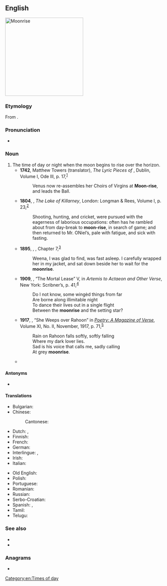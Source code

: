 ==English==
[[Image:Moonrise_on_Hobart_Bay_-_NOAA.jpg|thumb|right|250px|Moonrise]]
{{wikipedia}}

===Etymology===
From {{compound|en|moon|rise}}.

===Pronunciation===
* {{audio|en|en-us-moonrise.ogg|Audio (US)}}

===Noun===
{{en-noun}}

# The time of day or night when the moon begins to rise over the horizon.
#* '''1742''', Matthew Towers (translator), ''The Lyric Pieces of {{w|Horace}}'', Dublin, Volume I, Ode III, p. 17,<sup>[http://catalog.hathitrust.org/Record/009779780]</sup>
#*: Venus now re-assembles her Choirs of Virgins at '''Moon-rise''', and leads the Ball.
#* '''1804''', {{w|Anna Maria Porter}}, ''The Lake of Killarney'', London: Longman & Rees, Volume I, p. 23,<sup>[http://catalog.hathitrust.org/Record/100614190]</sup>
#*: Shooting, hunting, and cricket, were pursued with the eagerness of laborious occupations: often has he rambled about from day-break to '''moon-rise''', in search of game; and then returned to Mr. ONiel’s, pale with fatigue, and sick with fasting.
#* '''1895''', {{w|H. G. Wells}}, ''{{w|The Time Machine}}'', Chapter 7,<sup>[http://www.gutenberg.org/cache/epub/35/pg35-images.html]</sup>
#*: Weena, I was glad to find, was fast asleep. I carefully wrapped her in my jacket, and sat down beside her to wait for the '''moonrise'''.
#* '''1909''', {{w|Edith Wharton}}, “The Mortal Lease” V, in ''Artemis to Actaeon and Other Verse'', New York: Scribner’s, p. 41,<sup>[https://archive.org/details/artemistoactaeon00wharuoft]</sup>
#*: Do I not know, some wingèd things from far
#*: Are borne along illimitable night
#*: To dance their lives out in a single flight
#*: Between the '''moonrise''' and the setting star?
#* '''1917''', {{w|James Joyce}}, “She Weeps over Rahoon” in ''[[w:Poetry (magazine)|Poetry: A Magazine of Verse]]'', Volume XI, No. II, November, 1917, p. 71,<sup>[https://archive.org/details/poetrymag11monruoft]</sup>
#*: Rain on Rahoon falls softly, softly falling
#*: Where my dark lover lies.
#*: Sad is his voice that calls me, sadly calling
#*: At grey '''moonrise'''.
#* {{quote-journal|en|date=2021 January 13|title=Settle under starlight|journal=Rail|page=37, photo caption|text='''Moonrise''' over the hills above [[Settle]].}}

====Antonyms====
* {{l|en|moonset}}

====Translations====
{{trans-top|The time of day or night when the moon begins to rise over the horizon}}
* Bulgarian: {{t|bg|изгрев на Луната}}
* Chinese:
*: Cantonese: {{t|yue|月出|tr=jyut6 ceot1|sc=Hani}}
* Dutch: {{t|nl|maansopgang|m}}, {{t|nl|maansopkomst|f}}
* Finnish: {{t|fi|kuunnousu}}
* French: {{t|fr|[[lever]] [[de]] [[lune]]|m}}
* German: {{t+|de|Mondaufgang|m}}
* Interlingue: {{t|ie|ascension del lune}}, {{t|ie|leva del lune}}
* Irish: {{t|ga|éirí na gealaí|m|alt=éirí (na) gealaí}}
* Italian: {{t|it|[[sorgere]] [[della]] [[luna]]|m}}
{{trans-mid}}
* Old English: {{t|ang|[[mōnan]] [[upgang]]|m}}
* Polish: {{t|pl|[[wschód]] [[księżyc|księżyca]]|m}}
* Portuguese: {{t|pt|[[nascer]] [[da]] [[lua]]|m}}
* Romanian: {{t|ro|[[răsărit]] [[de]] [[lună]]|n}}
* Russian: {{t|ru|[[восхо́д]] [[луна|луны́]]|m}}
* Serbo-Croatian: {{t|sh|[[izlazak]] [[mesec|meseca]]}}
* Spanish: {{t|es|[[subida]] [[de]] [[la]] [[luna]]|f}}, {{t|es|[[salida]] [[de]] [[la]] [[luna]]|f}}
* Tamil: {{t|ta|உதய நிலா}}
* Telugu: {{t+|te|చంద్రోదయము}}
{{trans-bottom}}

===See also===
* {{l|en|earthrise}}
* {{l|en|sunrise}}

===Anagrams===
* {{anagrams|en|a=eimnoors|ionomers}}

[[Category:en:Times of day]]